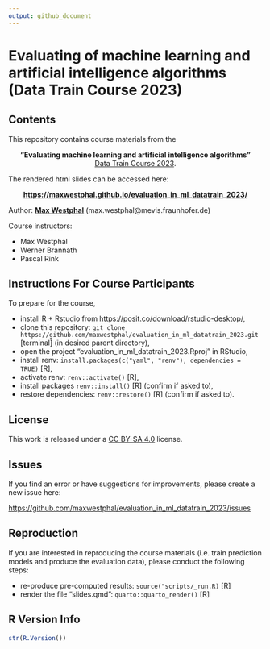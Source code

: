 ```yaml
---
output: github_document
---
```


# Evaluating of machine learning and artificial intelligence algorithms (Data Train Course 2023)

<!-- badges: start -->
<!-- badges: end -->


## Contents

This repository contains course materials from the 

<center>

**"Evaluating machine learning and artificial intelligence algorithms"** </br>
[Data Train Course 2023](https://www.bremen-research.de/data-train/courses/course-catalogue/course-details?event_id=45). 

</center>

The rendered html slides can be accessed here:
<center>

**<https://maxwestphal.github.io/evaluation_in_ml_datatrain_2023/>**

</center>

Author: [**Max Westphal**](https://www.linkedin.com/in/maxwestphal/) (max.westphal@mevis.fraunhofer.de)

Course instructors:

- Max Westphal
- Werner Brannath
- Pascal Rink

## Instructions For Course Participants

To prepare for the course,

- install R + Rstudio from <https://posit.co/download/rstudio-desktop/>,
- clone this repository: `git clone https://github.com/maxwestphal/evaluation_in_ml_datatrain_2023.git` [terminal] (in desired parent directory),
- open the project "evaluation_in_ml_datatrain_2023.Rproj" in RStudio,
- install renv: `install.packages(c("yaml", "renv"), dependencies = TRUE)` [R],
- activate renv: `renv::activate()` [R],
- install packages `renv::install()` [R] (confirm if asked to),
- restore dependencies: `renv::restore()` [R] (confirm if asked to).


## License

This work is released under a [CC BY-SA 4.0](https://creativecommons.org/licenses/by-sa/4.0/) license.


## Issues

If you find an error or have suggestions for improvements, please create a new issue here:

<https://github.com/maxwestphal/evaluation_in_ml_datatrain_2023/issues>

## Reproduction

If you are interested in reproducing the course materials (i.e. train prediction models and produce the evaluation data), please conduct the following steps:

- re-produce pre-computed results: `source("scripts/_run.R)` [R]
- render the file "slides.qmd": `quarto::quarto_render()` [R]


## R Version Info

```r
str(R.Version())
```






